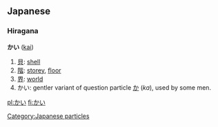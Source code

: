== Japanese ==
{{ja-attention|Hiragana header should be replaced with POS header|key=p}}
===Hiragana===
'''かい''' ([[kai]])

# [[貝]]: [[shell]]
# [[階]]: [[storey]], [[floor]]
# [[界]]: [[world]]
# かい: gentler variant of question particle [[か]] (''ka''), used by some men.

[[Category:Japanese particles]]
{{ja-attention|needs POS template to categorize|key=c|tcat=hiragana}}

[[pl:かい]]
[[fi:かい]]
